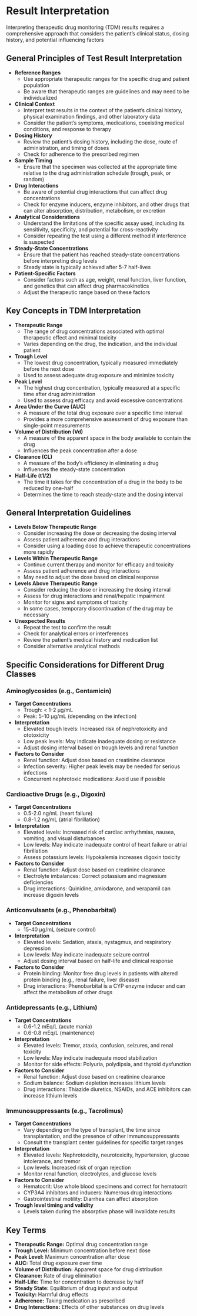 # Result Interpretation {-}

Interpreting therapeutic drug monitoring (TDM) results requires a comprehensive approach that considers the patient's clinical status, dosing history, and potential influencing factors

## **General Principles of Test Result Interpretation** {-}

*   **Reference Ranges**
    *   Use appropriate therapeutic ranges for the specific drug and patient population
    *   Be aware that therapeutic ranges are guidelines and may need to be individualized
*   **Clinical Context**
    *   Interpret test results in the context of the patient's clinical history, physical examination findings, and other laboratory data
    *   Consider the patient's symptoms, medications, coexisting medical conditions, and response to therapy
*   **Dosing History**
    *   Review the patient's dosing history, including the dose, route of administration, and timing of doses
    *   Check for adherence to the prescribed regimen
*   **Sample Timing**
    *   Ensure that the specimen was collected at the appropriate time relative to the drug administration schedule (trough, peak, or random)
*   **Drug Interactions**
    *   Be aware of potential drug interactions that can affect drug concentrations
    *   Check for enzyme inducers, enzyme inhibitors, and other drugs that can alter absorption, distribution, metabolism, or excretion
*   **Analytical Considerations**
    *   Understand the limitations of the specific assay used, including its sensitivity, specificity, and potential for cross-reactivity
    *   Consider repeating the test using a different method if interference is suspected
*   **Steady-State Concentrations**
    *   Ensure that the patient has reached steady-state concentrations before interpreting drug levels
    *   Steady state is typically achieved after 5-7 half-lives
*   **Patient-Specific Factors**
    *   Consider factors such as age, weight, renal function, liver function, and genetics that can affect drug pharmacokinetics
    *   Adjust the therapeutic range based on these factors

## **Key Concepts in TDM Interpretation** {-}

*   **Therapeutic Range**
    *   The range of drug concentrations associated with optimal therapeutic effect and minimal toxicity
    *   Varies depending on the drug, the indication, and the individual patient
*   **Trough Level**
    *   The lowest drug concentration, typically measured immediately before the next dose
    *   Used to assess adequate drug exposure and minimize toxicity
*   **Peak Level**
    *   The highest drug concentration, typically measured at a specific time after drug administration
    *   Used to assess drug efficacy and avoid excessive concentrations
*   **Area Under the Curve (AUC)**
    *   A measure of the total drug exposure over a specific time interval
    *   Provides a more comprehensive assessment of drug exposure than single-point measurements
*   **Volume of Distribution (Vd)**
    *   A measure of the apparent space in the body available to contain the drug
    *   Influences the peak concentration after a dose
*   **Clearance (CL)**
    *   A measure of the body's efficiency in eliminating a drug
    *   Influences the steady-state concentration
*   **Half-Life (t1/2)**
    *   The time it takes for the concentration of a drug in the body to be reduced by one-half
    *   Determines the time to reach steady-state and the dosing interval

## **General Interpretation Guidelines** {-}

*   **Levels Below Therapeutic Range**
    *   Consider increasing the dose or decreasing the dosing interval
    *   Assess patient adherence and drug interactions
    *   Consider using a loading dose to achieve therapeutic concentrations more rapidly
*   **Levels Within Therapeutic Range**
    *   Continue current therapy and monitor for efficacy and toxicity
    *   Assess patient adherence and drug interactions
    *   May need to adjust the dose based on clinical response
*   **Levels Above Therapeutic Range**
    *   Consider reducing the dose or increasing the dosing interval
    *   Assess for drug interactions and renal/hepatic impairment
    *   Monitor for signs and symptoms of toxicity
    *   In some cases, temporary discontinuation of the drug may be necessary
*   **Unexpected Results**
    *   Repeat the test to confirm the result
    *   Check for analytical errors or interferences
    *   Review the patient's medical history and medication list
    *   Consider alternative analytical methods

## **Specific Considerations for Different Drug Classes** {-}

### **Aminoglycosides (e.g., Gentamicin)** {-}

*   **Target Concentrations**
    *   Trough: < 1-2 μg/mL
    *   Peak: 5-10 μg/mL (depending on the infection)
*   **Interpretation**
    *   Elevated trough levels: Increased risk of nephrotoxicity and ototoxicity
    *   Low peak levels: May indicate inadequate dosing or resistance
    *   Adjust dosing interval based on trough levels and renal function
*   **Factors to Consider**
    *   Renal function: Adjust dose based on creatinine clearance
    *   Infection severity: Higher peak levels may be needed for serious infections
    *   Concurrent nephrotoxic medications: Avoid use if possible

### **Cardioactive Drugs (e.g., Digoxin)** {-}

*   **Target Concentrations**
    *   0.5-2.0 ng/mL (heart failure)
    *   0.8-1.2 ng/mL (atrial fibrillation)
*   **Interpretation**
    *   Elevated levels: Increased risk of cardiac arrhythmias, nausea, vomiting, and visual disturbances
    *   Low levels: May indicate inadequate control of heart failure or atrial fibrillation
    *   Assess potassium levels: Hypokalemia increases digoxin toxicity
*   **Factors to Consider**
    *   Renal function: Adjust dose based on creatinine clearance
    *   Electrolyte imbalances: Correct potassium and magnesium deficiencies
    *   Drug interactions: Quinidine, amiodarone, and verapamil can increase digoxin levels

### **Anticonvulsants (e.g., Phenobarbital)** {-}

*   **Target Concentrations**
    *   15-40 μg/mL (seizure control)
*   **Interpretation**
    *   Elevated levels: Sedation, ataxia, nystagmus, and respiratory depression
    *   Low levels: May indicate inadequate seizure control
    *   Adjust dosing interval based on half-life and clinical response
*   **Factors to Consider**
    *   Protein binding: Monitor free drug levels in patients with altered protein binding (e.g., renal failure, liver disease)
    *   Drug interactions: Phenobarbital is a CYP enzyme inducer and can affect the metabolism of other drugs

### **Antidepressants (e.g., Lithium)** {-}

*   **Target Concentrations**
    *   0.6-1.2 mEq/L (acute mania)
    *   0.6-0.8 mEq/L (maintenance)
*   **Interpretation**
    *   Elevated levels: Tremor, ataxia, confusion, seizures, and renal toxicity
    *   Low levels: May indicate inadequate mood stabilization
    *   Monitor for side effects: Polyuria, polydipsia, and thyroid dysfunction
*   **Factors to Consider**
    *   Renal function: Adjust dose based on creatinine clearance
    *   Sodium balance: Sodium depletion increases lithium levels
    *   Drug interactions: Thiazide diuretics, NSAIDs, and ACE inhibitors can increase lithium levels

### **Immunosuppressants (e.g., Tacrolimus)** {-}

*   **Target Concentrations**
    *   Vary depending on the type of transplant, the time since transplantation, and the presence of other immunosuppressants
    *   Consult the transplant center guidelines for specific target ranges
*   **Interpretation**
    *   Elevated levels: Nephrotoxicity, neurotoxicity, hypertension, glucose intolerance, and tremor
    *   Low levels: Increased risk of organ rejection
    *   Monitor renal function, electrolytes, and glucose levels
*   **Factors to Consider**
    *   Hematocrit: Use whole blood specimens and correct for hematocrit
    *   CYP3A4 inhibitors and inducers: Numerous drug interactions
    *   Gastrointestinal motility: Diarrhea can affect absorption
*   **Trough level timing and validity**
    *    Levels taken during the absorptive phase will invalidate results

## **Key Terms** {-}

*   **Therapeutic Range:** Optimal drug concentration range
*   **Trough Level:** Minimum concentration before next dose
*   **Peak Level:** Maximum concentration after dose
*   **AUC:** Total drug exposure over time
*   **Volume of Distribution:** Apparent space for drug distribution
*   **Clearance:** Rate of drug elimination
*   **Half-Life:** Time for concentration to decrease by half
*   **Steady State:** Equilibrium of drug input and output
*   **Toxicity:** Harmful drug effects
*   **Adherence:** Taking medication as prescribed
*   **Drug Interactions:** Effects of other substances on drug levels
